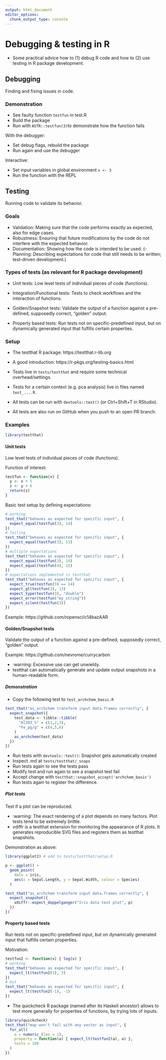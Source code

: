 ```yaml
---
output: html_document
editor_options: 
  chunk_output_type: console
---
```


# Debugging & testing in R

- Some practical advice how to (1) debug R code and how to (2) use testing in R package development.

## Debugging

Finding and fixing issues in code.

### Demonstration

- See faulty function `testfun` in test.R
- Build the package
- Run with `ASTR::testfun(3)`to demonstrate how the function fails

With the debugger:

- Set debug flags, rebuild the package
- Run again and use the debugger

Interactive:

- Set input variables in global environment `x <- 3`
- Run the function with the REPL

## Testing

Running code to validate its behavior.

### Goals

- Validation:
    Making sure that the code performs exactly as expected,
    also for edge cases.
- Robustness:
    Ensuring that future modifications by the code do not interfere
    with the expected behavior.
- Documentation:
    Showing how the code is intended to be used.
(- Planning:
    Describing expectations for code that still needs to be written;
    test-driven development.)

### Types of tests (as relevant for R package development)

- Unit tests:
    Low level tests of individual pieces of code (functions).
- Integration/Functional tests:
    Tests to check workflows and the interaction of functions.

- Golden/Snapshot tests:
    Validate the output of a function against a pre-defined,
    supposedly correct, "golden" output.
- Property based tests:
    Run tests not on specific-predefined input, but on dynamically
    generated input that fulfills certain properties.

### Setup

- The testthat R package: https://testthat.r-lib.org
- A good introduction: https://r-pkgs.org/testing-basics.html

- Tests live in `tests/testthat` and require some technical overhead/settings.
- Tests for a certain context (e.g. pca analysis) live in files named `test_....R`.
- All tests can be run with `devtools::test()` (or Ctrl+Shift+T in RStudio).
- All tests are also run on GitHub when you push to an open PR branch.

### Examples

```r
library(testthat)
```

#### Unit tests

Low level tests of individual pieces of code (functions).

Function of interest:

```r
testfun <- function(x) {
  y <- x + 5
  z <- y + 6
  return(z)
}
```

Basic test setup by defining expectations:

```r
# working
test_that("behaves as expected for specific input", {
  expect_equal(testfun(3), 14)
})
# failing
test_that("behaves as expected for specific input", {
  expect_equal(testfun(3), 13)
})
# multiple expectations
test_that("behaves as expected for specific input", {
  expect_equal(testfun(3), 14)
  expect_equal(testfun(4), 15)
})
# expectations implemented in testthat
test_that("behaves as expected for specific input", {
  expect_true(testfun(3) == 14)
  expect_gt(testfun(3), 13)
  expect_type(testfun(3), "double")
  expect_error(testfun("my_string"))
  expect_silent(testfun(3))
})
```

Example: https://github.com/ropensci/c14bazAAR

#### Golden/Snapshot tests

Validate the output of a function against a pre-defined, supposedly correct, "golden" output.

Example: https://github.com/nevrome/currycarbon

- :warning: Excessive use can get unwieldy.
- testthat can automatically generate and update output snapshots in a human-readable form.

##### Demonstration

- Copy the following test to `test_archchem_basic.R`

```r
test_that("as_archchem transform input data.frames correctly", {
  expect_snapshot({
    test_data <- tibble::tibble(
      "Al2O3_%" = c(1,2,3),
      "Fe_µg/g" = c(4,5,6)
    )
    as_archchem(test_data)
  })
})
```

- Run tests with `devtools::test()`: Snapshot gets automatically created
- Inspect .md at `tests/testthat/_snaps`
- Run tests again to see the tests pass
- Modify test and run again to see a snapshot test fail
- Accept change with `testthat::snapshot_accept('archchem_basic')`
- Run tests again to register the difference.

##### Plot tests

Test if a plot can be reproduced.

- :warning: The exact rendering of a plot depends on many factors. Plot tests tend to be extremely brittle.
- vdiffr is a testthat extension for monitoring the appearance of R plots. It generates reproducible SVG files and registers them as testthat snapshots.

Demonstration as above:

```r
library(ggplot2) # add to tests/testthat/setup.R

p <- ggplot() +
  geom_point(
    data = iris,
    aes(x = Sepal.Length, y = Sepal.Width, colour = Species)
  )

test_that("as_archchem transform input data.frames correctly", {
  expect_snapshot({
    vdiffr::expect_doppelganger("Iris data test plot", p)
  })
})
```

#### Property based tests

Run tests not on specific-predefined input, but on dynamically generated input that fulfills certain properties.

Motivation:

```r
testfun2 <- function(x) { log(x) }
# working
test_that("behaves as expected for specific input", {
  expect_lt(testfun2(3), 3)
})
# but
test_that("behaves as expected for specific input", {
  expect_lt(testfun2(-1), -1)
})
```

- The quickcheck R package (named after its Haskell ancestor) allows to test more generally for properties of functions, by trying lots of inputs.

```r
library(quickcheck)
test_that("map won't fail with any vector as input", {
  for_all(
    a = numeric_(len = 1),
    property = function(a) { expect_lt(testfun2(a), a) },
    tests = 100
  )
})
```


